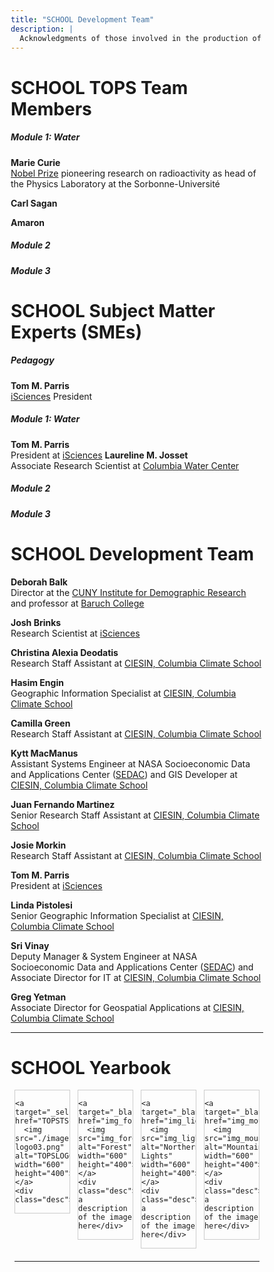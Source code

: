 ```yaml
---
title: "SCHOOL Development Team"
description: |
  Acknowledgments of those involved in the production of the TOPSTSCHOOL Modules
---
```

# SCHOOL TOPS Team Members
##### Module 1: Water
**Marie Curie**\
[Nobel Prize](https://www.nobelprize.org/prizes/physics/1903/marie-curie/biographical/) pioneering research on radioactivity as head of the Physics Laboratory at the Sorbonne-Université

**Carl Sagan**

**Amaron**

##### Module 2
##### Module 3

# SCHOOL Subject Matter Experts (SMEs)
##### Pedagogy
**Tom M. Parris**\
[iSciences](https://www.isciences.com/) President

##### Module 1: Water
**Tom M. Parris**\
President at [iSciences](https://www.isciences.com/) 
**Laureline M. Josset**\
Associate Research Scientist at [Columbia Water Center](https://water.columbia.edu/)

##### Module 2
##### Module 3

# SCHOOL Development Team
**Deborah Balk **\
Director at the [CUNY Institute for Demographic Research](https://www.cuny.edu/about/centers-and-institutes/demographic-research/) and professor at [Baruch College](https://www.baruch.cuny.edu/)

**Josh Brinks **\
Research Scientist at [iSciences](https://www.isciences.com/) 

**Christina Alexia Deodatis **\
Research Staff Assistant at [CIESIN, Columbia Climate School](https://www.ciesin.columbia.edu/index.html)

**Hasim Engin **\
Geographic Information Specialist at [CIESIN, Columbia Climate School](https://www.ciesin.columbia.edu/index.html)

**Camilla Green**\
Research Staff Assistant at [CIESIN, Columbia Climate School](https://www.ciesin.columbia.edu/index.html)

**Kytt MacManus**\
Assistant Systems Engineer at NASA Socioeconomic Data and Applications Center $($[SEDAC](https://sedac.ciesin.columbia.edu/)$)$ and GIS Developer at [CIESIN, Columbia Climate School](https://www.ciesin.columbia.edu/index.html)

**Juan Fernando Martinez**\
Senior Research Staff Assistant at [CIESIN, Columbia Climate School](https://www.ciesin.columbia.edu/index.html)

**Josie Morkin **\
Research Staff Assistant at [CIESIN, Columbia Climate School](https://www.ciesin.columbia.edu/index.html)

**Tom M. Parris**\
President at [iSciences](https://www.isciences.com/) 

**Linda Pistolesi **\
Senior Geographic Information Specialist at [CIESIN, Columbia Climate School](https://www.ciesin.columbia.edu/index.html)

**Sri Vinay **\
Deputy Manager & System Engineer at NASA Socioeconomic Data and Applications Center $($[SEDAC](https://sedac.ciesin.columbia.edu/)$)$ and Associate Director for IT at [CIESIN, Columbia Climate School](https://www.ciesin.columbia.edu/index.html)

**Greg Yetman **\
Associate Director for Geospatial Applications at [CIESIN, Columbia Climate School](https://www.ciesin.columbia.edu/index.html)



<hr>
<h1 class="heading">SCHOOL Yearbook</h1>

<head>
<style>
div.gallery {
  border: 1px solid #ccc;
}

div.gallery:hover {
  border: 1px solid #777;
}

div.gallery img {
  width: 100%;
  height: auto;
}

div.desc {
  padding: 15px;
  text-align: center;
}

* {
  box-sizing: border-box;
}

.responsive {
  padding: 0 6px;
  float: left;
  width: 24.99999%;
}

@media only screen and (max-width: 700px) {
  .responsive {
    width: 49.99999%;
    margin: 6px 0;
  }
}

@media only screen and (max-width: 500px) {
  .responsive {
    width: 100%;
  }
}

.clearfix:after {
  content: "";
  display: table;
  clear: both;
}
</style>
</head>
<body>

<div class="responsive">
  <div class="gallery">
    <a target="_self" href="TOPSTSCHOOL_logo03.png">
      <img src="./images/TOPSTSCHOOL-logo03.png" alt="TOPSLOGO" width="600" height="400">
    </a>
    <div class="desc">TOPSLOGO</div>
  </div>
</div>


<div class="responsive">
  <div class="gallery">
    <a target="_blank" href="img_forest.jpg">
      <img src="img_forest.jpg" alt="Forest" width="600" height="400">
    </a>
    <div class="desc">Add a description of the image here</div>
  </div>
</div>

<div class="responsive">
  <div class="gallery">
    <a target="_blank" href="img_lights.jpg">
      <img src="img_lights.jpg" alt="Northern Lights" width="600" height="400">
    </a>
    <div class="desc">Add a description of the image here</div>
  </div>
</div>

<div class="responsive">
  <div class="gallery">
    <a target="_blank" href="img_mountains.jpg">
      <img src="img_mountains.jpg" alt="Mountains" width="600" height="400">
    </a>
    <div class="desc">Add a description of the image here</div>
  </div>
</div>

<div class="clearfix"></div>

<div style="padding:6px;">
</body>

<hr>











